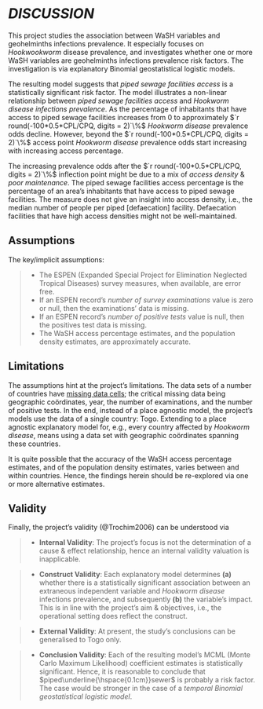 
# *DISCUSSION* \label{chapter:discussion}

This project studies the association between WaSH variables and geohelminths infections prevalence.  It especially focuses on *Hookwookworm* disease prevalence, and investigates whether one or more WaSH variables are geohelminths infections prevalence risk factors.  The investigation is via explanatory Binomial geostatistical logistic models.

\vspace{10pt}

The resulting model suggests that *piped sewage facilities access* is a statistically significant risk factor.  The model illustrates a non-linear relationship between *piped sewage facilities access* and *Hookworm disease infections prevalence*.  As the percentage of inhabitants that have access to piped sewage facilities increases from $0$ to approximately $`r round(-100*0.5*CPL/CPQ, digits = 2)`\%$ *Hookworm disease* prevalence odds decline.  However, beyond the $`r round(-100*0.5*CPL/CPQ, digits = 2)`\%$ access point *Hookworm disease* prevalence odds start increasing with increasing access percentage.

\vspace{10pt}

The increasing prevalence odds after the $`r round(-100*0.5*CPL/CPQ, digits = 2)`\%$ inflection point might be due to a mix of *access density* & *poor maintenance*.  The piped sewage facilities access percentage is the percentage of an area’s inhabitants that have access to piped sewage facilities. The measure does not give an insight into access density, i.e., the median number of people per piped [defaecation] facility. Defaecation facilities that have high access densities might not be well-maintained.

## Assumptions

\noindent The key/implicit assumptions:

> * The ESPEN (Expanded Special Project for Elimination Neglected Tropical Diseases) survey measures, when available, are error free.\newline
> * If an ESPEN record's *number of survey examinations* value is zero or null, then the examinations' data is missing.\newline
> * If an ESPEN record's *number of positive tests* value is null, then the positives test data is missing.\newline
> * The WaSH access percentage estimates, and the population density estimates, are approximately accurate.\newline


## Limitations

The assumptions hint at the project's limitations.  The data sets of a number of countries have [missing data cells](https://helminthiases.github.io/data/missing.html#missing-spatiotemporal-data); the critical missing data being geographic co&ouml;rdinates, year, the number of examinations, and the number of positive tests.  In the end, instead of a place agnostic model, the project's models use the data of a single country: Togo.  Extending to a place agnostic explanatory model for, e.g., every country affected by *Hookworm disease*, means using a data set with geographic co&ouml;rdinates spanning these countries.

\vspace{10pt}

It is quite possible that the accuracy of the WaSH access percentage estimates, and of the population density estimates, varies between and within countries.  Hence, the findings herein should be re-explored via one or more alternative estimates.


## Validity

\noindent Finally, the project's validity (@Trochim2006) can be understood via

> * **Internal Validity**: The project's focus is not the determination of a cause & effect relationship, hence an internal validity valuation is inapplicable.

> * **Construct Validity**: Each explanatory model determines **(a)** whether there is a statistically significant association between an extraneous independent variable and *Hookworm disease* infections prevalence, and subsequently **(b)** the variable's impact.  This is in line with the project's aim & objectives, i.e., the operational setting does reflect the construct.

> * **External Validity**: At present, the study's conclusions can be generalised to Togo only.

> * **Conclusion Validity**: Each of the resulting model's MCML (Monte Carlo Maximum Likelihood) coefficient estimates is statistically significant.  Hence, it is reasonable to conclude that $piped\underline{\hspace{0.1cm}}sewer$ is probably a risk factor. The case would be stronger in the case of a *temporal Binomial geostatistical logistic model*.
